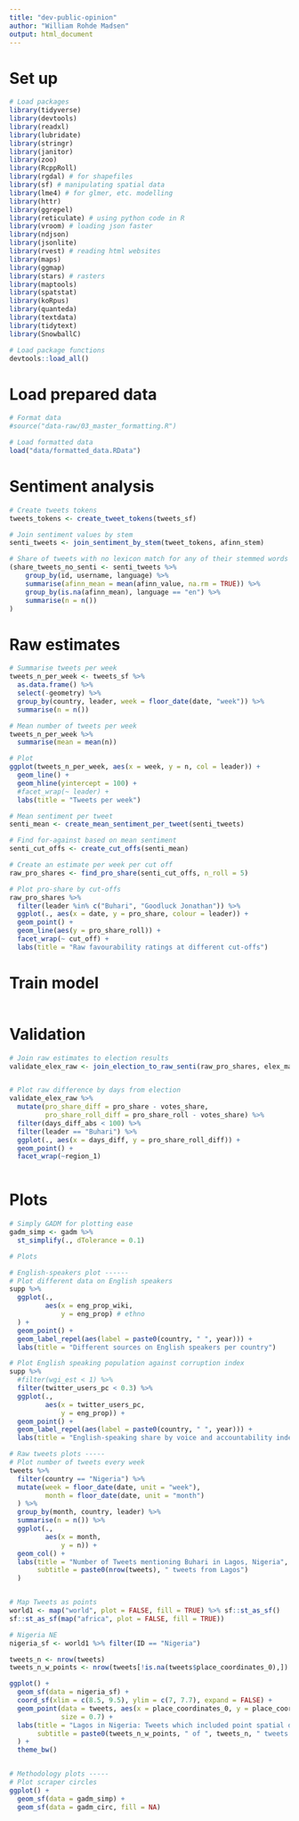 ```yaml
---
title: "dev-public-opinion"
author: "William Rohde Madsen"
output: html_document
---
```


# Set up
```r
# Load packages
library(tidyverse)
library(devtools)
library(readxl)
library(lubridate)
library(stringr)
library(janitor)
library(zoo)
library(RcppRoll)
library(rgdal) # for shapefiles
library(sf) # manipulating spatial data
library(lme4) # for glmer, etc. modelling
library(httr)
library(ggrepel)
library(reticulate) # using python code in R
library(vroom) # loading json faster
library(ndjson)
library(jsonlite)
library(rvest) # reading html websites
library(maps)
library(ggmap)
library(stars) # rasters
library(maptools)
library(spatstat)
library(koRpus)
library(quanteda)
library(textdata)
library(tidytext)
library(SnowballC)

# Load package functions
devtools::load_all()

```

# Load prepared data
```r
# Format data
#source("data-raw/03_master_formatting.R")

# Load formatted data
load("data/formatted_data.RData")

```

# Sentiment analysis
```r
# Create tweets tokens
tweets_tokens <- create_tweet_tokens(tweets_sf)

```

```r
# Join sentiment values by stem
senti_tweets <- join_sentiment_by_stem(tweet_tokens, afinn_stem)

# Share of tweets with no lexicon match for any of their stemmed words
(share_tweets_no_senti <- senti_tweets %>%
    group_by(id, username, language) %>%
    summarise(afinn_mean = mean(afinn_value, na.rm = TRUE)) %>%
    group_by(is.na(afinn_mean), language == "en") %>%
    summarise(n = n())
)

```

# Raw estimates
```r
# Summarise tweets per week
tweets_n_per_week <- tweets_sf %>%
  as.data.frame() %>%
  select(-geometry) %>%
  group_by(country, leader, week = floor_date(date, "week")) %>%
  summarise(n = n())

# Mean number of tweets per week
tweets_n_per_week %>%
  summarise(mean = mean(n))

# Plot
ggplot(tweets_n_per_week, aes(x = week, y = n, col = leader)) +
  geom_line() +
  geom_hline(yintercept = 100) +
  #facet_wrap(~ leader) +
  labs(title = "Tweets per week")

```


```r
# Mean sentiment per tweet
senti_mean <- create_mean_sentiment_per_tweet(senti_tweets)

# Find for-against based on mean sentiment
senti_cut_offs <- create_cut_offs(senti_mean)

# Create an estimate per week per cut off
raw_pro_shares <- find_pro_share(senti_cut_offs, n_roll = 5)

# Plot pro-share by cut-offs
raw_pro_shares %>%
  filter(leader %in% c("Buhari", "Goodluck Jonathan")) %>%
  ggplot(., aes(x = date, y = pro_share, colour = leader)) +
  geom_point() +
  geom_line(aes(y = pro_share_roll)) +
  facet_wrap(~ cut_off) +
  labs(title = "Raw favourability ratings at different cut-offs")


```



# Train model
```r

```

# Validation
```r
# Join raw estimates to election results
validate_elex_raw <- join_election_to_raw_senti(raw_pro_shares, elex_master)


# Plot raw difference by days from election
validate_elex_raw %>%
  mutate(pro_share_diff = pro_share - votes_share,
         pro_share_roll_diff = pro_share_roll - votes_share) %>%
  filter(days_diff_abs < 100) %>%
  filter(leader == "Buhari") %>%
  ggplot(., aes(x = days_diff, y = pro_share_roll_diff)) +
  geom_point() +
  facet_wrap(~region_1)



```



# Plots
```r
# Simply GADM for plotting ease
gadm_simp <- gadm %>%
  st_simplify(., dTolerance = 0.1)

# Plots

# English-speakers plot ------
# Plot different data on English speakers
supp %>%
  ggplot(.,
         aes(x = eng_prop_wiki,
             y = eng_prop) # ethno
  ) +
  geom_point() +
  geom_label_repel(aes(label = paste0(country, " ", year))) +
  labs(title = "Different sources on English speakers per country")

# Plot English speaking population against corruption index
supp %>%
  #filter(wgi_est < 1) %>%
  filter(twitter_users_pc < 0.3) %>%
  ggplot(.,
         aes(x = twitter_users_pc,
             y = eng_prop)) +
  geom_point() +
  geom_label_repel(aes(label = paste0(country, " ", year))) +
  labs(title = "English-speaking share by voice and accountability index")

# Raw tweets plots -----
# Plot number of tweets every week
tweets %>%
  filter(country == "Nigeria") %>%
  mutate(week = floor_date(date, unit = "week"),
         month = floor_date(date, unit = "month")
  ) %>%
  group_by(month, country, leader) %>%
  summarise(n = n()) %>%
  ggplot(.,
         aes(x = month,
             y = n)) +
  geom_col() +
  labs(title = "Number of Tweets mentioning Buhari in Lagos, Nigeria",
       subtitle = paste0(nrow(tweets), " tweets from Lagos")
  ) 


# Map Tweets as points
world1 <- map("world", plot = FALSE, fill = TRUE) %>% sf::st_as_sf()
sf::st_as_sf(map("africa", plot = FALSE, fill = TRUE))

# Nigeria NE
nigeria_sf <- world1 %>% filter(ID == "Nigeria")

tweets_n <- nrow(tweets)
tweets_n_w_points <- nrow(tweets[!is.na(tweets$place_coordinates_0),])

ggplot() +
  geom_sf(data = nigeria_sf) +
  coord_sf(xlim = c(8.5, 9.5), ylim = c(7, 7.7), expand = FALSE) +
  geom_point(data = tweets, aes(x = place_coordinates_0, y = place_coordinates_1),
             size = 0.7) +
  labs(title = "Lagos in Nigeria: Tweets which included point spatial data",
       subtitle = paste0(tweets_n_w_points, " of ", tweets_n, " tweets include spatial data")
  ) +
  theme_bw()


# Methodology plots -----
# Plot scraper circles
ggplot() +
  geom_sf(data = gadm_simp) +
  geom_sf(data = gadm_circ, fill = NA)


```

